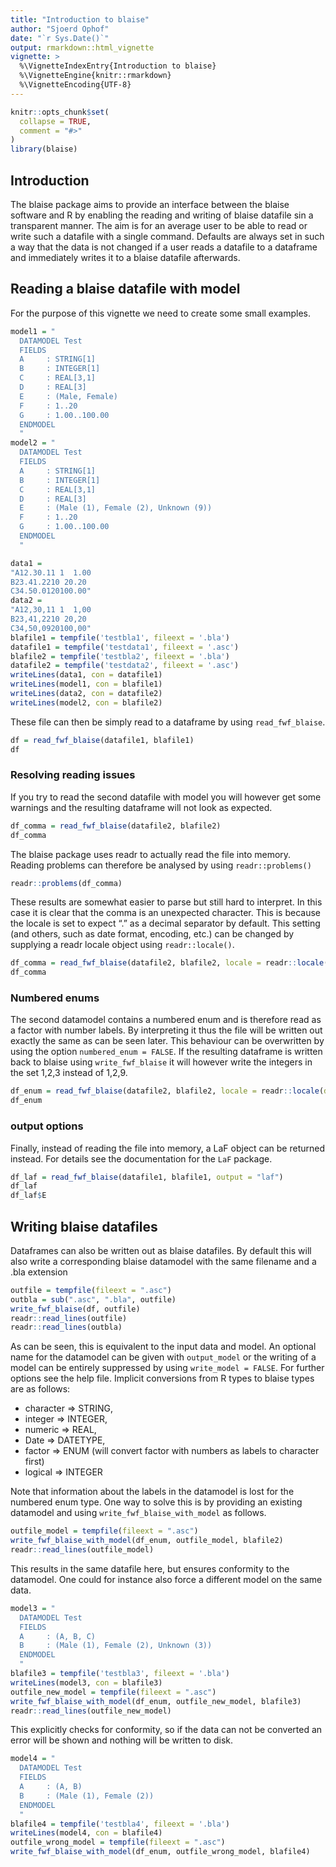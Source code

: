 ---
title: "Introduction to blaise"
author: "Sjoerd Ophof"
date: "`r Sys.Date()`"
output: rmarkdown::html_vignette
vignette: >
  %\VignetteIndexEntry{Introduction to blaise}
  %\VignetteEngine{knitr::rmarkdown}
  %\VignetteEncoding{UTF-8}
---

```{r setup, include = FALSE}
knitr::opts_chunk$set(
  collapse = TRUE,
  comment = "#>"
)
library(blaise)
```

## Introduction

The blaise package aims to provide an interface between the blaise software and R by enabling
the reading and writing of blaise datafile sin a transparent manner. The aim is for an average
user to be able to read or write such a datafile with a single command. Defaults are always
set in such a way that the data is not changed if a user reads a datafile to a dataframe and 
immediately writes it to a blaise datafile afterwards.

## Reading a blaise datafile with model

For the purpose of this vignette we need to create some small examples.
```{r create datafiles}
model1 = "
  DATAMODEL Test
  FIELDS
  A     : STRING[1]
  B     : INTEGER[1]
  C     : REAL[3,1]
  D     : REAL[3]
  E     : (Male, Female)
  F     : 1..20
  G     : 1.00..100.00
  ENDMODEL
  "
model2 = "
  DATAMODEL Test
  FIELDS
  A     : STRING[1]
  B     : INTEGER[1]
  C     : REAL[3,1]
  D     : REAL[3]
  E     : (Male (1), Female (2), Unknown (9))
  F     : 1..20
  G     : 1.00..100.00
  ENDMODEL
  "

data1 =
"A12.30.11 1  1.00
B23.41.2210 20.20
C34.50.0120100.00"
data2 = 
"A12,30,11 1  1,00
B23,41,2210 20,20
C34,50,0920100,00"
blafile1 = tempfile('testbla1', fileext = '.bla')
datafile1 = tempfile('testdata1', fileext = '.asc')
blafile2 = tempfile('testbla2', fileext = '.bla')
datafile2 = tempfile('testdata2', fileext = '.asc')
writeLines(data1, con = datafile1)
writeLines(model1, con = blafile1)
writeLines(data2, con = datafile2)
writeLines(model2, con = blafile2)
```

These file can then be simply read to a dataframe by using ```read_fwf_blaise```.
```{r read datafile}
df = read_fwf_blaise(datafile1, blafile1)
df
```

### Resolving reading issues

If you try to read the second datafile with model you will however get some warnings and the resulting
dataframe will not look as expected.
```{r}
df_comma = read_fwf_blaise(datafile2, blafile2)
df_comma
```

The blaise package uses readr to actually read the file into memory. Reading problems can therefore be analysed by using ```readr::problems()```
```{r}
readr::problems(df_comma)
```

These results are somewhat easier to parse but still hard to interpret. 
In this case it is clear that the comma is an unexpected character.
This is because the locale is set to expect "." as a decimal separator by default. This setting (and others, such
as date format, encoding, etc.) can be changed by supplying a readr locale object using ```readr::locale()```.
```{r}
df_comma = read_fwf_blaise(datafile2, blafile2, locale = readr::locale(decimal_mark = ","))
df_comma
```

### Numbered enums

The second datamodel contains a numbered enum and is therefore read as a factor with number labels. By interpreting it thus the file will be written out exactly the same as can be seen later. This behaviour can be overwritten by using the option ```numbered_enum = FALSE```. If the resulting dataframe is written back to blaise using ```write_fwf_blaise``` it will however write the integers in the set 1,2,3 instead of 1,2,9.
```{r}
df_enum = read_fwf_blaise(datafile2, blafile2, locale = readr::locale(decimal_mark = ","), numbered_enum = FALSE)
df_enum
```

### output options

Finally, instead of reading the file into memory, a LaF object can be returned instead. For details see the documentation for the ```LaF``` package.
```{r}
df_laf = read_fwf_blaise(datafile1, blafile1, output = "laf")
df_laf
df_laf$E
```

## Writing blaise datafiles

Dataframes can also be written out as blaise datafiles. By default this will also write a corresponding blaise
datamodel with the same filename and a .bla extension
```{r}
outfile = tempfile(fileext = ".asc")
outbla = sub(".asc", ".bla", outfile)
write_fwf_blaise(df, outfile)
readr::read_lines(outfile)
readr::read_lines(outbla)
```

As can be seen, this is equivalent to the input data and model. An optional name for the datamodel can be
given with ```output_model``` or the writing of a model can be entirely suppressed by using ```write_model = FALSE```.
For further options see the help file.
Implicit conversions from R types to blaise types are as follows:

* character => STRING,
* integer => INTEGER,
* numeric => REAL,
* Date => DATETYPE,
* factor => ENUM (will convert factor with numbers as labels to character first)
* logical => INTEGER

Note that information about the labels in the datamodel is lost for the numbered enum type. 
One way to solve this is by providing an existing datamodel and using ```write_fwf_blaise_with_model```
as follows.
```{r}
outfile_model = tempfile(fileext = ".asc")
write_fwf_blaise_with_model(df_enum, outfile_model, blafile2)
readr::read_lines(outfile_model)
```

This results in the same datafile here, but ensures conformity to the datamodel. One could for instance also
force a different model on the same data.
```{r}
model3 = "
  DATAMODEL Test
  FIELDS
  A     : (A, B, C)
  B     : (Male (1), Female (2), Unknown (3))
  ENDMODEL
  "
blafile3 = tempfile('testbla3', fileext = '.bla')
writeLines(model3, con = blafile3)
outfile_new_model = tempfile(fileext = ".asc")
write_fwf_blaise_with_model(df_enum, outfile_new_model, blafile3)
readr::read_lines(outfile_new_model)
```

This explicitly checks for conformity, so if the data can not be converted an error will be shown and nothing will be written to disk.
```{r, error=TRUE}
model4 = "
  DATAMODEL Test
  FIELDS
  A     : (A, B)
  B     : (Male (1), Female (2))
  ENDMODEL
  "
blafile4 = tempfile('testbla4', fileext = '.bla')
writeLines(model4, con = blafile4)
outfile_wrong_model = tempfile(fileext = ".asc")
write_fwf_blaise_with_model(df_enum, outfile_wrong_model, blafile4)
```

